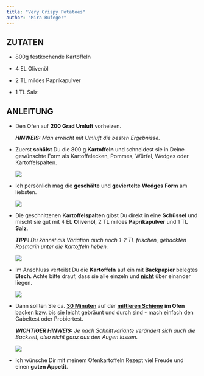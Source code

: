 ---
title: "Very Crispy Potatoes"
author: "Mira Rufeger"
---

## ZUTATEN

-   800g festkochende Kartoffeln

-   4 EL Olivenöl

-   2 TL mildes Paprikapulver

-   1 TL Salz

## ANLEITUNG

-   Den Ofen auf **200 Grad Umluft** vorheizen. 

    ***HINWEIS:** Man erreicht mit Umluft die besten Ergebnisse.*

-   Zuerst **schälst** Du die 800 g **Kartoffeln** und schneidest sie in Deine gewünschte Form als Kartoffelecken, Pommes, Würfel, Wedges oder Kartoffelspalten.

    ![](https://emmikochteinfach.de/wp-content/uploads/2022/11/Ablauf-Knusprige-Ofenkartoffeln-%E2%80%93-Kartoffel-Wedges-4.jpg)

-   Ich persönlich mag die **geschälte** und **geviertelte** **Wedges** **Form** am liebsten.

    ![](https://emmikochteinfach.de/wp-content/uploads/2022/11/Ablauf-Knusprige-Ofenkartoffeln-%E2%80%93-Kartoffel-Wedges-5.jpg)

-   Die geschnittenen **Kartoffelspalten** gibst Du direkt in eine **Schüssel** und mischt sie gut mit 4 EL **Olivenöl**, 2 TL mildes **Paprikapulver** und 1 TL **Salz**. 

    ***TIPP:** Du kannst als Variation auch noch 1-2 TL frischen, gehackten Rosmarin unter die Kartoffeln heben.*

    ![](https://emmikochteinfach.de/wp-content/uploads/2022/11/Ablauf-Knusprige-Ofenkartoffeln-%E2%80%93-Kartoffel-Wedges-3.jpg)

-   Im Anschluss verteilst Du die **Kartoffeln** auf ein mit **Backpapier** belegtes **Blech**. Achte bitte drauf, dass sie alle einzeln und [**nicht**]{.underline} über einander liegen.

    ![](https://emmikochteinfach.de/wp-content/uploads/2022/11/Ablauf-Knusprige-Ofenkartoffeln-%E2%80%93-Kartoffel-Wedges-1.jpg)

-   Dann sollten Sie ca. [**30 Minuten**]{.underline} auf der [**mittleren Schiene**]{.underline} **im Ofen** backen bzw. bis sie leicht gebräunt und durch sind - mach einfach den Gabeltest oder Probiertest.

    ***WICHTIGER HINWEIS:** Je nach Schnittvariante verändert sich auch die Backzeit, also nicht ganz aus den Augen lassen.*

    ![](https://emmikochteinfach.de/wp-content/uploads/2022/11/Ablauf-Knusprige-Ofenkartoffeln-%E2%80%93-Kartoffel-Wedges-10.jpg)

-   Ich wünsche Dir mit meinem Ofenkartoffeln Rezept viel Freude und einen **guten Appetit**.
